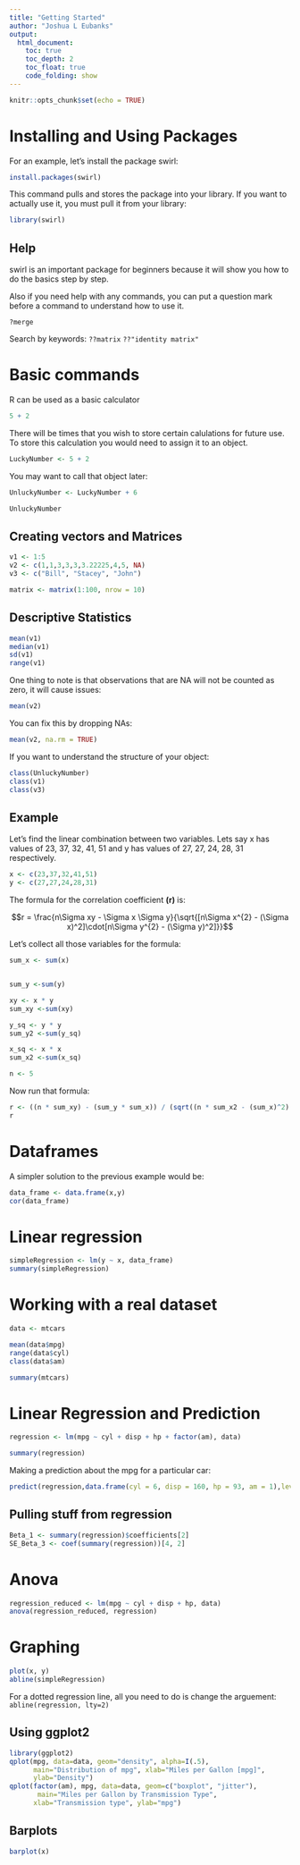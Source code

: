 ```yaml
---
title: "Getting Started"
author: "Joshua L Eubanks"
output: 
  html_document:
    toc: true
    toc_depth: 2
    toc_float: true
    code_folding: show
---
```


```r
knitr::opts_chunk$set(echo = TRUE)
```

# Installing and Using Packages

For an example, let's install the package swirl:

```r
install.packages(swirl)
```

This command pulls and stores the package into your library. If you want to actually use it, you must pull it from your library:

```r
library(swirl)
```


## Help

swirl is an important package for beginners because it will show you how to do the basics step by step.

Also if you need help with any commands, you can put a question mark before a command to understand how to use it.

`?merge`

Search by keywords:
`??matrix`
`??"identity matrix"`



# Basic commands

R can be used as a basic calculator
```r
5 + 2
```


There will be times that you wish to store certain calulations for future use. To store this calculation you would need to assign it to an object.

```r
LuckyNumber <- 5 + 2
```

You may want to call that object later:
```r
UnluckyNumber <- LuckyNumber + 6

UnluckyNumber
```




## Creating vectors and Matrices

```r

v1 <- 1:5
v2 <- c(1,1,3,3,3,3.22225,4,5, NA)
v3 <- c("Bill", "Stacey", "John")

matrix <- matrix(1:100, nrow = 10)


```

## Descriptive Statistics
```r
mean(v1)
median(v1)
sd(v1)
range(v1)

```

One thing to note is that observations that are NA will not be counted as zero, it will cause issues:
```r
mean(v2)
```

You can fix this by dropping NAs:

```r
mean(v2, na.rm = TRUE)
```



If you want to understand the structure of your object:
```r
class(UnluckyNumber)
class(v1)
class(v3)

```

## Example

Let's find the linear combination between two variables. Lets say x has values of 23, 37, 32, 41, 51 and y has values of 27, 27, 24, 28, 31 respectively.

```r
x <- c(23,37,32,41,51) 
y <- c(27,27,24,28,31) 
```

The formula for the correlation coefficient **(r)** is:

$$r = \frac{n\Sigma xy - \Sigma x \Sigma y}{\sqrt{[n\Sigma x^{2} - (\Sigma x)^2]\cdot[n\Sigma y^{2} - (\Sigma y)^2]}}$$

Let's collect all those variables for the formula:

```r
sum_x <- sum(x)


sum_y <-sum(y)

xy <- x * y
sum_xy <-sum(xy)

y_sq <- y * y
sum_y2 <-sum(y_sq)

x_sq <- x * x
sum_x2 <-sum(x_sq)

n <- 5

```

Now run that formula:

```r
r <- ((n * sum_xy) - (sum_y * sum_x)) / (sqrt((n * sum_x2 - (sum_x)^2) * (n * sum_y2-(sum_y)^2)))
r
```


# Dataframes

A simpler solution to the previous example would be:

```r
data_frame <- data.frame(x,y)
cor(data_frame)
```




# Linear regression

```r
simpleRegression <- lm(y ~ x, data_frame)
summary(simpleRegression)
```




# Working with a real dataset

```r
data <- mtcars

mean(data$mpg)
range(data$cyl)
class(data$am)

summary(mtcars)

```



# Linear Regression and Prediction

```r
regression <- lm(mpg ~ cyl + disp + hp + factor(am), data)

summary(regression)
```

Making a prediction about the mpg for a particular car:

```r
predict(regression,data.frame(cyl = 6, disp = 160, hp = 93, am = 1),level = .95, interval="confidence")
```


## Pulling stuff from regression

```r
Beta_1 <- summary(regression)$coefficients[2]
SE_Beta_3 <- coef(summary(regression))[4, 2]
```



# Anova

```r
regression_reduced <- lm(mpg ~ cyl + disp + hp, data)
anova(regression_reduced, regression)
```


# Graphing

```r
plot(x, y)  
abline(simpleRegression)
```


For a dotted regression line, all you need to do is change the arguement: `abline(regression, lty=2)`


## Using ggplot2

```r
library(ggplot2)
qplot(mpg, data=data, geom="density", alpha=I(.5),
      main="Distribution of mpg", xlab="Miles per Gallon [mpg]",
      ylab="Density")
qplot(factor(am), mpg, data=data, geom=c("boxplot", "jitter"),
       main="Miles per Gallon by Transmission Type",
      xlab="Transmission type", ylab="mpg")
```





## Barplots
```r
barplot(x)
```


